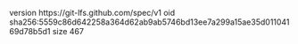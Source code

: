 version https://git-lfs.github.com/spec/v1
oid sha256:5559c86d642258a364d62ab9ab5746bd13ee7a299a15ae35d01104169d78b5d1
size 467
